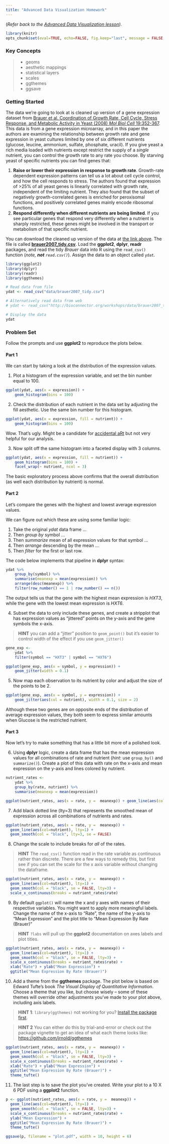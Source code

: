 ```yaml
---
title: "Advanced Data Visualization Homework"
---
```


(_Refer back to the [Advanced Data Visualization lesson](r-viz-gapminder.html))._

```r
library(knitr)
opts_chunk$set(eval=TRUE, echo=FALSE, fig.keep="last", message = FALSE, warning = FALSE)
```

### Key Concepts

> 
- geoms
- aesthetic mappings
- statistical layers
- scales
- ggthemes
- ggsave

### Getting Started

The data we're going to look at is cleaned up version of a gene expression dataset from [Brauer et al. Coordination of Growth Rate, Cell Cycle, Stress Response, and Metabolic Activity in Yeast (2008) _Mol Biol Cell_ 19:352-367](http://www.ncbi.nlm.nih.gov/pubmed/17959824). This data is from a gene expression microarray, and in this paper the authors are examining the relationship between growth rate and gene expression in yeast cultures limited by one of six different nutrients (glucose, leucine, ammonium, sulfate, phosphate, uracil). If you give yeast a rich media loaded with nutrients except restrict the supply of a _single_ nutrient, you can control the growth rate to any rate you choose. By starving yeast of specific nutrients you can find genes that: 

1. **Raise or lower their expression in response to growth rate**. Growth-rate dependent expression patterns can tell us a lot about cell cycle control, and how the cell responds to stress. The authors found that expression of >25% of all yeast genes is linearly correlated with growth rate, independent of the limiting nutrient. They also found that the subset of negatively growth-correlated genes is enriched for peroxisomal functions, and positively correlated genes mainly encode ribosomal functions. 
2. **Respond differently when different nutrients are being limited**. If you see particular genes that respond very differently when a nutrient is sharply restricted, these genes might be involved in the transport or metabolism of that specific nutrient.

You can download the cleaned up version of the data at [the link above](data.html). The file is called [**brauer2007_tidy.csv**](data/brauer2007_tidy.csv). Load the **ggplot2**, **dplyr**, **readr** packages, and read the tidy _Brauer_ data into R using the `read_csv()` function (_note, **not** `read.csv()`_). Assign the data to an object called `ydat`.

```r
library(ggplot2)
library(dplyr)
library(readr)
library(ggthemes)

# Read data from file
ydat <- read_csv("data/brauer2007_tidy.csv")

# Alternatively read data from web 
# ydat <- read_csv("http://bioconnector.org/workshops/data/brauer2007_tidy.csv")

# Display the data
ydat
```


### Problem Set

Follow the prompts and use **ggplot2** to reproduce the plots below. 

#### Part 1

We can start by taking a look at the distribution of the expression values. 

1) Plot a histogram of the expression variable, and set the bin number equal to 100.

```r
ggplot(ydat, aes(x = expression)) +
    geom_histogram(bins = 100) 
```


2) Check the distribution of each nutrient in the data set by adjusting the fill aesthetic. Use the same bin number for this histogram.

```r
ggplot(ydat, aes(x = expression, fill = nutrient)) +
    geom_histogram(bins = 100)
```

Wow. That's ugly. Might be a candidate for [accidental aRt](http://accidental-art.tumblr.com/) but not very helpful for our analysis.

3) Now split off the same histogram into a faceted display with 3 columns.

```r
ggplot(ydat, aes(x = expression, fill = nutrient)) +
    geom_histogram(bins = 100) +
    facet_wrap(~ nutrient, ncol = 3)
```


The basic exploratory process above confirms that the overall distribution (as well each distribution by nutrient) is normal.

#### Part 2

Let's compare the genes with the highest and lowest average expression values. 

We can figure out which these are using some familiar logic:

1. Take the original *ydat* data frame ... 
2. Then *group by* symbol ...
3. Then *summarize* mean of all expression values for that symbol ...
4. Then *arrange* descending by the mean ...
5. Then *filter* for the first or last row.

The code below implements that pipeline in **dplyr** syntax:

```r
ydat %>%
    group_by(symbol) %>%
    summarise(meanexp = mean(expression)) %>%
    arrange(desc(meanexp)) %>%
    filter(row_number() == 1 | row_number() == n())
```


The output tells us that the gene with the highest mean expression is *HXT3*, while the gene with the lowest mean expression is *HXT6*.

4) Subset the data to only include these genes, and create a stripplot that has expression values as "jittered" points on the y-axis and the gene symbols the x-axis. 

> **HINT** you can add a "jitter" position to `geom_point()` but it's easier to control width of the effect if you use `geom_jitter()`

```r
gene_exp <- 
    ydat %>%
    filter(symbol == "HXT3" | symbol == "HXT6")

ggplot(gene_exp, aes(x = symbol, y = expression)) +
    geom_jitter(width = 0.1)
```


5) Now map each observation to its nutrient by color and adjust the size of the points to be 2.

```r
ggplot(gene_exp, aes(x = symbol, y = expression)) +
    geom_jitter(aes(col = nutrient), width = 0.1, size = 2)
```

Although these two genes are on opposite ends of the distribution of average expression values, they both seem to express similar amounts when Glucose is the restricted nutrient. 

#### Part 3

Now let's try to make something that has a little bit more of a polished look. 

6) Using **dplyr** logic, create a data frame that has the mean expression values for all combinations of rate and nutrient (_hint_: use `group_by()` and `summarize()`). Create a plot of this data with rate on the x-axis and mean expression on the y-axis and lines colored by nutrient. 

```r
nutrient_rates <-
    ydat %>%
    group_by(rate, nutrient) %>%
    summarise(meanexp = mean(expression)) 

ggplot(nutrient_rates, aes(x = rate, y =  meanexp)) + geom_line(aes(col=nutrient))

```


7) Add black dotted line (lty=3) that represents the smoothed mean of expression across all combinations of nutrients and rates. 

```r
ggplot(nutrient_rates, aes(x = rate, y =  meanexp)) + 
  geom_line(aes(col=nutrient), lty=1) + 
  geom_smooth(col = "black", lty=3, se = FALSE) 
```

8) Change the scale to include breaks for *all* of the rates.

> **HINT** The `read_csv()` function read in the rate variable as continuous rather than discrete. There are a few ways to remedy this, but first see if you can set the scale for the x axis variable without changing the dataframe.

```r
ggplot(nutrient_rates, aes(x = rate, y =  meanexp)) + 
  geom_line(aes(col=nutrient), lty=1) + 
  geom_smooth(col = "black", se = FALSE, lty=3) + 
  scale_x_continuous(breaks = nutrient_rates$rate)
```


9) By default `ggplot()` will name the x and y axes with names of their respective variables. You might want to apply more meaningful labels. Change the name of the x-axis to "Rate", the name of the y-axis to "Mean Expression" and the plot title to "Mean Expression By Rate (Brauer)"

> **HINT** `?labs` will pull up the **ggplot2** documentation on axes labels and plot titles.

```r
ggplot(nutrient_rates, aes(x = rate, y =  meanexp)) + 
  geom_line(aes(col=nutrient), lty=1) + 
  geom_smooth(col = "black", se = FALSE, lty=3) + 
  scale_x_continuous(breaks = nutrient_rates$rate) + 
  xlab("Rate") + ylab("Mean Expression") + 
  ggtitle("Mean Expression By Rate (Brauer)")
```


10) Add a theme from the **ggthemes** package. The plot below is based on Edward Tufte's book _The Visual Display of Quantitative Information_. Choose a theme that you like, but choose wisely -- some of these themes will override other adjustments you've made to your plot above, including axis labels.

> **HINT 1**: `library(ggthemes)` not working for you? [Install the package first](https://github.com/jrnold/ggthemes#install).

> **HINT 2** You can either do this by trial-and-error or check out the package vignette to get an idea of what each theme looks like: <https://github.com/jrnold/ggthemes>

```r
ggplot(nutrient_rates, aes(x = rate, y =  meanexp)) + 
  geom_line(aes(col=nutrient), lty=1) + 
  geom_smooth(col = "black", se = FALSE, lty=3) + 
  scale_x_continuous(breaks = nutrient_rates$rate) + 
  xlab("Rate") + ylab("Mean Expression") + 
  ggtitle("Mean Expression By Rate (Brauer)") + 
  theme_tufte()
```


11) The last step is to save the plot you've created. Write your plot to a 10 X 6 PDF using a **ggplot2** function.

```r
p <- ggplot(nutrient_rates, aes(x = rate, y =  meanexp)) + 
  geom_line(aes(col=nutrient), lty=1) + 
  geom_smooth(col = "black", se = FALSE, lty=3) + 
  scale_x_continuous(breaks = nutrient_rates$rate) + 
  ylab("Mean Expression") + 
  ggtitle("Mean Expression By Rate (Brauer)") + 
  theme_tufte()

ggsave(p, filename = "plot.pdf", width = 10, height = 6)
```
